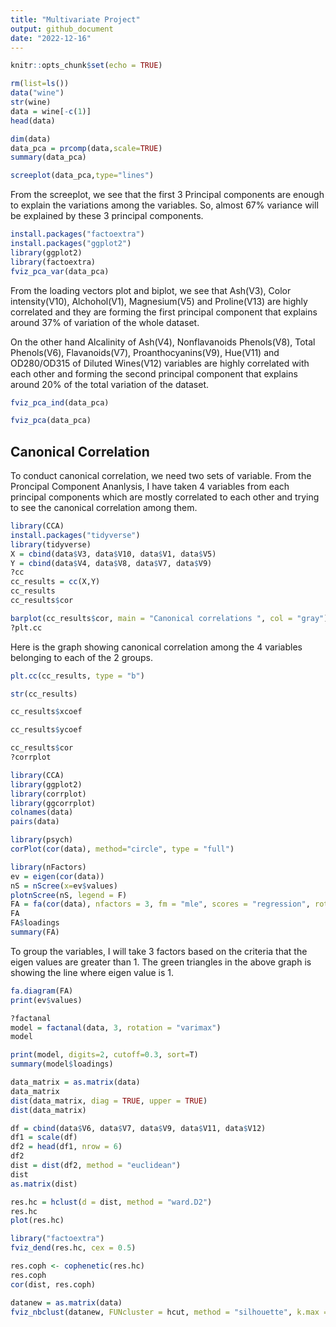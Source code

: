 ```yaml
---
title: "Multivariate Project"
output: github_document
date: "2022-12-16"
---
```


```r
knitr::opts_chunk$set(echo = TRUE)
```

```r
rm(list=ls())
data("wine")
str(wine)
data = wine[-c(1)]
head(data)
```

```r
dim(data)
data_pca = prcomp(data,scale=TRUE)
summary(data_pca)
```


```r
screeplot(data_pca,type="lines")
```


From the screeplot, we see that the first 3 Principal components are enough to explain the variations among the variables. So, almost 67% variance will be explained by these 3 principal components. 


```r
install.packages("factoextra")
install.packages("ggplot2")
library(ggplot2)
library(factoextra)
fviz_pca_var(data_pca)
```

From the loading vectors plot and biplot, we see that Ash(V3), Color intensity(V10), Alchohol(V1), Magnesium(V5) and Proline(V13) are highly correlated and they are forming the first principal component that explains around 37% of variation of the whole dataset. 

On the other hand Alcalinity of Ash(V4), Nonflavanoids Phenols(V8), Total Phenols(V6), Flavanoids(V7), Proanthocyanins(V9), Hue(V11) and OD280/OD315 of Diluted Wines(V12) variables are highly correlated with each other and forming the second principal component that explains around 20% of the total variation of the dataset. 


```r
fviz_pca_ind(data_pca)
```

```r
fviz_pca(data_pca)
```

## Canonical Correlation 

To conduct canonical correlation, we need two sets of variable. From the Proncipal Component Ananlysis, I have taken 4 variables from each principal components which are mostly correlated to each other and trying to see the canonical correlation among them. 

```r
library(CCA)
install.packages("tidyverse")
library(tidyverse)
X = cbind(data$V3, data$V10, data$V1, data$V5)
Y = cbind(data$V4, data$V8, data$V7, data$V9)
?cc
cc_results = cc(X,Y)
cc_results
cc_results$cor
```

```r
barplot(cc_results$cor, main = "Canonical correlations ", col = "gray")
?plt.cc
```


Here is the graph showing canonical correlation among the 4 variables belonging to each of the 2 groups.  


```r
plt.cc(cc_results, type = "b")
```


```r
str(cc_results)
```

```r
cc_results$xcoef
```

```r
cc_results$ycoef
```

```r
cc_results$cor
?corrplot
```

```r
library(CCA)
library(ggplot2)
library(corrplot)
library(ggcorrplot)
colnames(data)
pairs(data)
```


```r
library(psych)
corPlot(cor(data), method="circle", type = "full")
```

```r
library(nFactors)
ev = eigen(cor(data))
nS = nScree(x=ev$values)
plotnScree(nS, legend = F)
FA = fa(cor(data), nfactors = 3, fm = "mle", scores = "regression", rotate = "oblimin")
FA
FA$loadings
summary(FA)
```


To group the variables, I will take 3 factors based on the criteria that the eigen values are greater than 1. The green triangles in the above graph is showing the line where eigen value is 1. 


```r
fa.diagram(FA)
print(ev$values)
```


```r
?factanal
model = factanal(data, 3, rotation = "varimax")
model
```


```r
print(model, digits=2, cutoff=0.3, sort=T)
summary(model$loadings)
```


```r
data_matrix = as.matrix(data)
data_matrix
dist(data_matrix, diag = TRUE, upper = TRUE)
dist(data_matrix)
```

```r
df = cbind(data$V6, data$V7, data$V9, data$V11, data$V12)
df1 = scale(df)
df2 = head(df1, nrow = 6)
df2
dist = dist(df2, method = "euclidean")
dist
as.matrix(dist)
```

```r
res.hc = hclust(d = dist, method = "ward.D2")
res.hc
plot(res.hc)
```

```r
library("factoextra")
fviz_dend(res.hc, cex = 0.5)
```

```r
res.coph <- cophenetic(res.hc)
res.coph
cor(dist, res.coph)
```

```r
datanew = as.matrix(data)
fviz_nbclust(datanew, FUNcluster = hcut, method = "silhouette", k.max = 10)
```

















































